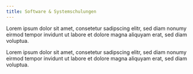 ```yaml
---
title: Software & Systemschulungen
---
```

Lorem ipsum dolor sit amet, consetetur sadipscing elitr, sed diam
nonumy eirmod tempor invidunt ut labore et dolore magna aliquyam
erat, sed diam voluptua.

Lorem ipsum dolor sit amet, consetetur sadipscing elitr, sed diam
nonumy eirmod tempor invidunt ut labore et dolore magna aliquyam
erat, sed diam voluptua.
